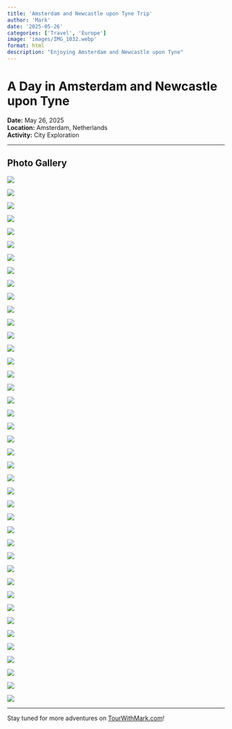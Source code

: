 ```yaml
---
title: 'Amsterdam and Newcastle upon Tyne Trip'
author: 'Mark'
date: '2025-05-26'
categories: ['Travel', 'Europe']
image: 'images/IMG_1032.webp'
format: html
description: "Enjoying Amsterdam and Newcastle upon Tyne"
---
```


# A Day in Amsterdam and Newcastle upon Tyne

**Date:** May 26, 2025  
**Location:** Amsterdam, Netherlands  
**Activity:** City Exploration

---

## Photo Gallery

![](images/IMG_1031.webp)

![](images/IMG_1032.webp)

![](images/IMG_1033.webp)

![](images/IMG_1034.webp)

![](images/IMG_1035.webp)

![](images/IMG_1036.webp)

![](images/IMG_1037.webp)

![](images/IMG_1038.webp)

![](images/IMG_1039.webp)

![](images/IMG_1040.webp)

![](images/IMG_1058.webp)

![](images/IMG_1059.webp)

![](images/IMG_1060.webp)

![](images/IMG_1061.webp)

![](images/IMG_1062.webp)

![](images/IMG_1064.webp)

![](images/IMG_1065.webp)

![](images/IMG_1067.webp)

![](images/IMG_1068.webp)

![](images/IMG_1069.webp)

![](images/IMG_1070.webp)

![](images/IMG_1071.webp)

![](images/IMG_1072.webp)

![](images/IMG_1073.webp)

![](images/IMG_1074.webp)

![](images/IMG_1075.webp)

![](images/IMG_1077.webp)

![](images/IMG_1079.webp)

![](images/IMG_1082.webp)

![](images/IMG_1083.webp)

![](images/IMG_1084.webp)

![](images/IMG_1085.webp)

![](images/IMG_1086.webp)

![](images/IMG_1087.webp)

![](images/IMG_1088.webp)

![](images/IMG_1089.webp)

![](images/IMG_1093.webp)

![](images/IMG_1094.webp)

![](images/IMG_1104.webp)

![](images/IMG_1107.webp)

![](images/IMG_1109.webp)

---

Stay tuned for more adventures on [TourWithMark.com](https://TourWithMark.com)! 